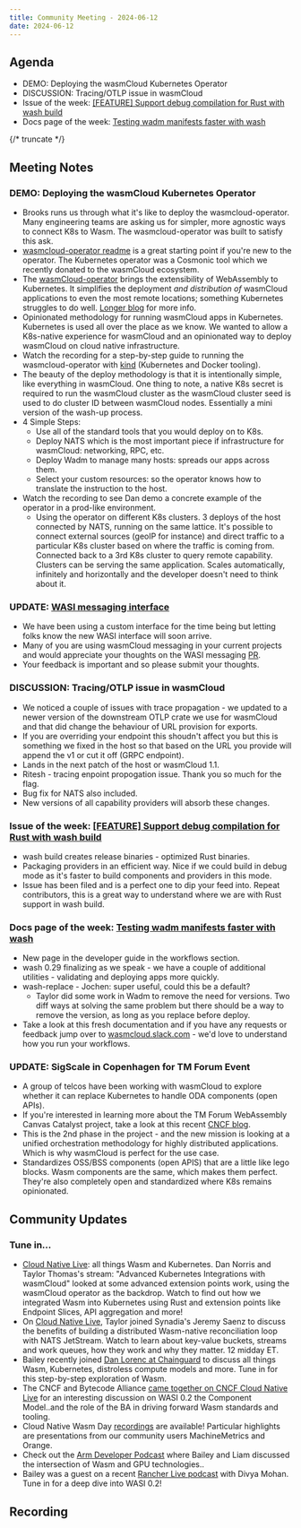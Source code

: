 ```yaml
---
title: Community Meeting - 2024-06-12
date: 2024-06-12
---
```


## Agenda

- DEMO: Deploying the wasmCloud Kubernetes Operator
- DISCUSSION: Tracing/OTLP issue in wasmCloud
- Issue of the week: [[FEATURE] Support debug compilation for Rust with wash build](https://github.com/wasmCloud/wasmCloud/issues/2298)
- Docs page of the week: [Testing wadm manifests faster with wash](https://wasmcloud.com/docs/developer/workflow#testing-wadm-manifests-faster-with-wash)

{/* truncate */}

## Meeting Notes

### DEMO: Deploying the wasmCloud Kubernetes Operator

- Brooks runs us through what it's like to deploy the wasmcloud-operator. Many engineering teams are asking us for simpler, more agnostic ways to connect K8s to Wasm. The wasmcloud-operator was built to satisfy this ask.
- [wasmcloud-operator readme](https://github.com/wasmCloud/wasmcloud-operator#wasmcloud-operator) is a great starting point if you're new to the operator. The Kubernetes operator was a Cosmonic tool which we recently donated to the wasmCloud ecosystem.
- The [wasmCloud-operator](https://wasmcloud.com/docs/1.0/category/operator-guide) brings the extensibility of WebAssembly to Kubernetes. It simplifies the deployment _and distribution of_ wasmCloud applications to even the most remote locations; something Kubernetes struggles to do well. [Longer blog](https://wasmcloud.com/blog/wasmcloud-operator-is-here) for more info.
- Opinionated methodology for running wasmCloud apps in Kubernetes. Kubernetes is used all over the place as we know. We wanted to allow a K8s-native experience for wasmCloud and an opinionated way to deploy wasmCloud on cloud native infrastructure.
- Watch the recording for a step-by-step guide to running the wasmcloud-operator with [kind](https://kind.sigs.k8s.io/) (Kubernetes and Docker tooling).
- The beauty of the deploy methodology is that it is intentionally simple, like everything in wasmCloud. One thing to note, a native K8s secret is required to run the wasmCloud cluster as the wasmCloud cluster seed is used to do cluster ID between wasmCloud nodes. Essentially a mini version of the wash-up process.
- 4 Simple Steps:
  - Use all of the standard tools that you would deploy on to K8s.
  - Deploy NATS which is the most important piece if infrastructure for wasmCloud: networking, RPC, etc.
  - Deploy Wadm to manage many hosts: spreads our apps across them.
  - Select your custom resources: so the operator knows how to translate the instruction to the host.
- Watch the recording to see Dan demo a concrete example of the operator in a prod-like environment.
  - Using the operator on different K8s clusters. 3 deploys of the host connected by NATS, running on the same lattice. It's possible to connect external sources (geoIP for instance) and direct traffic to a particular K8s cluster based on where the traffic is coming from. Connected back to a 3rd K8s cluster to query remote capability. Clusters can be serving the same application. Scales automatically, infinitely and horizontally and the developer doesn't need to think about it.

### UPDATE: [WASI messaging interface](https://github.com/WebAssembly/wasi-messaging/pull/23/files)

- We have been using a custom interface for the time being but letting folks know the new WASI interface will soon arrive.
- Many of you are using wasmCloud messaging in your current projects and would appreciate your thoughts on the WASI messaging [PR](https://github.com/WebAssembly/wasi-messaging/pull/23/files).
- Your feedback is important and so please submit your thoughts.

### DISCUSSION: Tracing/OTLP issue in wasmCloud

- We noticed a couple of issues with trace propagation - we updated to a newer version of the downstream OTLP crate we use for wasmCloud and that did change the behaviour of URL provision for exports.
- If you are overriding your endpoint this shoudn't affect you but this is something we fixed in the host so that based on the URL you provide will append the v1 or cut it off (GRPC endpoint).
- Lands in the next patch of the host or wasmCloud 1.1.
- Ritesh - tracing enpoint propogation issue. Thank you so much for the flag.
- Bug fix for NATS also included.
- New versions of all capability providers will absorb these changes.

### Issue of the week: [[FEATURE] Support debug compilation for Rust with wash build](https://github.com/wasmCloud/wasmCloud/issues/2298)

- wash build creates release binaries - optimized Rust binaries.
- Packaging providers in an efficient way. Nice if we could build in debug mode as it's faster to build components and providers in this mode.
- Issue has been filed and is a perfect one to dip your feed into. Repeat contributors, this is a great way to understand where we are with Rust support in wash build.

### Docs page of the week: [Testing wadm manifests faster with wash](https://wasmcloud.com/docs/developer/workflow#testing-wadm-manifests-faster-with-wash)

- New page in the developer guide in the workflows section.
- wash 0.29 finalizing as we speak - we have a couple of additional utilities - validating and deploying apps more quickly.
- wash-replace - Jochen: super useful, could this be a default?
  - Taylor did some work in Wadm to remove the need for versions. Two diff ways at solving the same problem but there should be a way to remove the version, as long as you replace before deploy.
- Take a look at this fresh documentation and if you have any requests or feedback jump over to [wasmcloud.slack.com](http://wasmcloud.slack.com) - we'd love to understand how you run your workflows.

### UPDATE: SigScale in Copenhagen for TM Forum Event

- A group of telcos have been working with wasmCloud to explore whether it can replace Kubernetes to handle ODA components (open APIs).
- If you're interested in learning more about the TM Forum WebAssembly Canvas Catalyst project, take a look at this recent [CNCF blog](https://www.cncf.io/blog/2024/01/05/bringing-webassembly-to-telecoms-with-cncf-wasmcloud/).
- This is the 2nd phase in the project - and the new mission is looking at a unified orchestration methodology for highly distributed applications. Which is why wasmCloud is perfect for the use case.
- Standardizes OSS/BSS components (open APIS) that are a little like lego blocks. Wasm components are the same, which makes them perfect. They're also completely open and standardized where K8s remains opinionated.

## Community Updates

### Tune in…

- [Cloud Native Live](https://community.cncf.io/events/details/cncf-cncf-online-programs-presents-cloud-native-live-advanced-kubernetes-integrations-with-wasmcloud/): all things Wasm and Kubernetes. Dan Norris and Taylor Thomas's stream: "Advanced Kubernetes Integrations with wasmCloud" looked at some advanced extension points work, using the wasmCloud operator as the backdrop. Watch to find out how we integrated Wasm into Kubernetes using Rust and extension points like Endpoint Slices, API aggregation and more!
- On [Cloud Native Live](https://community.cncf.io/events/details/cncf-cncf-online-programs-presents-cloud-native-live-advanced-nats-building-a-wasm-native-reconciliation-loop/), Taylor joined Synadia's Jeremy Saenz to discuss the benefits of building a distributed Wasm-native reconciliation loop with NATS JetStream. Watch to learn about key-value buckets, streams and work queues, how they work and why they matter. 12 midday ET.
- Bailey recently joined [Dan Lorenc at Chainguard](https://www.linkedin.com/events/chainguardxcosmonic-wasmcloud-d7191086372173086720/about/) to discuss all things Wasm, Kubernetes, distroless compute models and more. Tune in for this step-by-step exploration of Wasm.
- The CNCF and Bytecode Alliance [came together on CNCF Cloud Native Live](https://www.youtube.com/watch?v=5Nv51foQ1mQ) for an interesting discussion on WASI 0.2 the Component Model..and the role of the BA in driving forward Wasm standards and tooling.
- Cloud Native Wasm Day [recordings](https://youtube.com/playlist?list=PLj6h78yzYM2MQteKoXxICTWiUdZYEw6RI&feature=shared) are available! Particular highlights are presentations from our community users MachineMetrics and Orange.
- Check out the [Arm Developer Podcast](https://www.youtube.com/watch?v=iDTHXGuqXAI) where Bailey and Liam discussed the intersection of Wasm and GPU technologies..
- Bailey was a guest on a recent [Rancher Live podcast](https://www.youtube.com/watch?v=SPdzvL59tIA) with Divya Mohan. Tune in for a deep dive into WASI 0.2!

## Recording

<YouTube url="https://www.youtube.com/watch?v=DVCMizUbUzc" />
